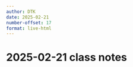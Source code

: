```yaml
---
author: DTK
date: 2025-02-21
number-offset: 17
format: live-html
---
```


# 2025-02-21 class notes



